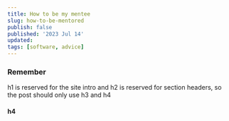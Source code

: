 ```yaml
---
title: How to be my mentee
slug: how-to-be-mentored
publish: false
published: '2023 Jul 14'
updated:
tags: [software, advice]
---
```


### Remember

h1 is reserved for the site intro and h2 is reserved for section headers, so
the post should only use h3 and h4

#### h4
